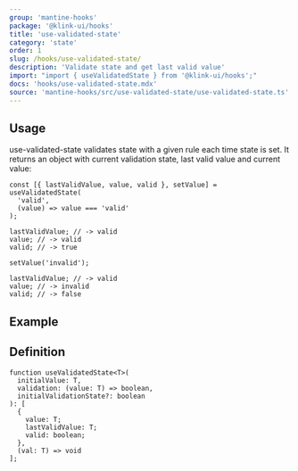 ```yaml
---
group: 'mantine-hooks'
package: '@klink-ui/hooks'
title: 'use-validated-state'
category: 'state'
order: 1
slug: /hooks/use-validated-state/
description: 'Validate state and get last valid value'
import: "import { useValidatedState } from '@klink-ui/hooks';"
docs: 'hooks/use-validated-state.mdx'
source: 'mantine-hooks/src/use-validated-state/use-validated-state.ts'
---
```



## Usage

use-validated-state validates state with a given rule each time state is set. It returns an object with current validation state, last valid value and current value:

```tsx
const [{ lastValidValue, value, valid }, setValue] = useValidatedState(
  'valid',
  (value) => value === 'valid'
);

lastValidValue; // -> valid
value; // -> valid
valid; // -> true

setValue('invalid');

lastValidValue; // -> valid
value; // -> invalid
valid; // -> false
```

## Example

<Demo data={HooksDemos.useValidatedStateDemo} />

## Definition

```tsx
function useValidatedState<T>(
  initialValue: T,
  validation: (value: T) => boolean,
  initialValidationState?: boolean
): [
  {
    value: T;
    lastValidValue: T;
    valid: boolean;
  },
  (val: T) => void
];
```
